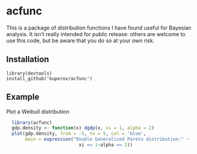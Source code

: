 acfunc
======

This is a package of distribution functions I have found useful for
Bayesian analysis. It isn't really intended for public release: others
are welcome to use this code, but be aware that you do so at your own
risk.

Installation
------------

    library(devtools)
    install_github('kuperov/acfunc')

Example
-------

Plot a Weibull distribution

```r
  library(acfunc)
  gdp.density <- function(x) dgdp(x, xi = 1, alpha = 2)
  plot(gdp.density, from = -5, to = 5, col = 'blue',
       main = expression("Double Generalized Pareto distribution:" ~
                           xi == 1~alpha == 2))
```

